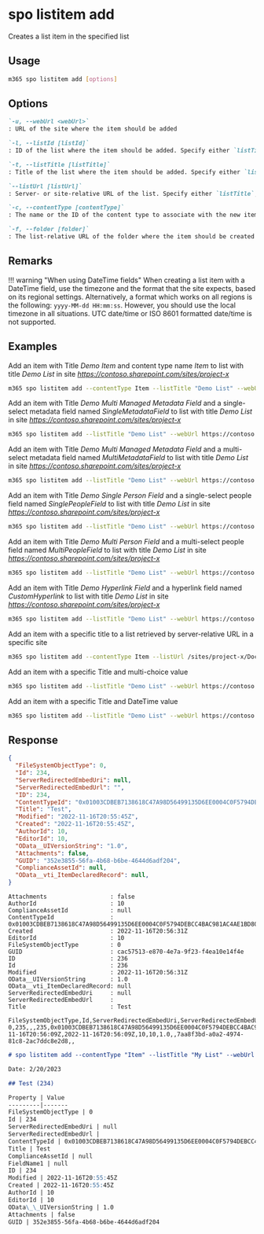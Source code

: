 
# spo listitem add

Creates a list item in the specified list

## Usage

```sh
m365 spo listitem add [options]
```

## Options

```md defintion-list
`-u, --webUrl <webUrl>`
: URL of the site where the item should be added

`-l, --listId [listId]`
: ID of the list where the item should be added. Specify either `listTitle`, `listId` or `listUrl`

`-t, --listTitle [listTitle]`
: Title of the list where the item should be added. Specify either `listTitle`, `listId` or `listUrl`

`--listUrl [listUrl]`
: Server- or site-relative URL of the list. Specify either `listTitle`, `listId` or `listUrl`

`-c, --contentType [contentType]`
: The name or the ID of the content type to associate with the new item

`-f, --folder [folder]`
: The list-relative URL of the folder where the item should be created
```

<Global />

## Remarks

!!! warning "When using DateTime fields"
    When creating a list item with a DateTime field, use the timezone and the format that the site expects, based on its regional settings. Alternatively, a format which works on all regions is the following: `yyyy-MM-dd HH:mm:ss`. However, you should use the local timezone in all situations. UTC date/time or ISO 8601 formatted date/time is not supported.

## Examples

Add an item with Title _Demo Item_ and content type name _Item_ to list with title _Demo List_ in site _https://contoso.sharepoint.com/sites/project-x_

```sh
m365 spo listitem add --contentType Item --listTitle "Demo List" --webUrl https://contoso.sharepoint.com/sites/project-x --Title "Demo Item"
```

Add an item with Title _Demo Multi Managed Metadata Field_ and a single-select metadata field named _SingleMetadataField_ to list with title _Demo List_ in site _https://contoso.sharepoint.com/sites/project-x_

```sh
m365 spo listitem add --listTitle "Demo List" --webUrl https://contoso.sharepoint.com/sites/project-x --Title "Demo Single Managed Metadata Field" --SingleMetadataField "TermLabel1|fa2f6bfd-1fad-4d18-9c89-289fe6941377;"
```

Add an item with Title _Demo Multi Managed Metadata Field_ and a multi-select metadata field named _MultiMetadataField_ to list with title _Demo List_ in site _https://contoso.sharepoint.com/sites/project-x_

```sh
m365 spo listitem add --listTitle "Demo List" --webUrl https://contoso.sharepoint.com/sites/project-x --Title "Demo Multi Managed Metadata Field" --MultiMetadataField "TermLabel1|cf8c72a1-0207-40ee-aebd-fca67d20bc8a;TermLabel2|e5cc320f-8b65-4882-afd5-f24d88d52b75;"
```

Add an item with Title _Demo Single Person Field_ and a single-select people field named _SinglePeopleField_ to list with title _Demo List_ in site _https://contoso.sharepoint.com/sites/project-x_

```sh
m365 spo listitem add --listTitle "Demo List" --webUrl https://contoso.sharepoint.com/sites/project-x --Title "Demo Single Person Field" --SinglePeopleField "[{'Key':'i:0#.f|membership|markh@conotoso.com'}]"
```

Add an item with Title _Demo Multi Person Field_ and a multi-select people field named _MultiPeopleField_ to list with title _Demo List_ in site _https://contoso.sharepoint.com/sites/project-x_

```sh
m365 spo listitem add --listTitle "Demo List" --webUrl https://contoso.sharepoint.com/sites/project-x --Title "Demo Multi Person Field" --MultiPeopleField "[{'Key':'i:0#.f|membership|markh@conotoso.com'},{'Key':'i:0#.f|membership|john.doe@conotoso.com'}]"
```

Add an item with Title _Demo Hyperlink Field_ and a hyperlink field named _CustomHyperlink_ to list with title _Demo List_ in site _https://contoso.sharepoint.com/sites/project-x_

```sh
m365 spo listitem add --listTitle "Demo List" --webUrl https://contoso.sharepoint.com/sites/project-x --Title "Demo Hyperlink Field" --CustomHyperlink "https://www.bing.com, Bing"
```

Add an item with a specific title to a list retrieved by server-relative URL in a specific site

```sh
m365 spo listitem add --contentType Item --listUrl /sites/project-x/Documents --webUrl https://contoso.sharepoint.com/sites/project-x --Title "Demo Item"
```

Add an item with a specific Title and multi-choice value

```sh
m365 spo listitem add --listTitle "Demo List" --webUrl https://contoso.sharepoint.com/sites/project-x --Title "Demo multi-choice Field" --MultiChoiceField "Choice 1;#Choice 2;#Choice 3"
```

Add an item with a specific Title and DateTime value

```sh
m365 spo listitem add --listTitle "Demo List" --webUrl https://contoso.sharepoint.com/sites/project-x --Title "Demo DateTime Field" --SomeDateTimeField "2023-01-16 15:30:00"
```

## Response

<Tabs>
  <TabItem value="JSON">

  ```json
  {
    "FileSystemObjectType": 0,
    "Id": 234,
    "ServerRedirectedEmbedUri": null,
    "ServerRedirectedEmbedUrl": "",
    "ID": 234,
    "ContentTypeId": "0x01003CDBEB7138618C47A98D56499135D6EE0004C0F5794DEBCC4BAC981AC4AE1BD803",
    "Title": "Test",
    "Modified": "2022-11-16T20:55:45Z",
    "Created": "2022-11-16T20:55:45Z",
    "AuthorId": 10,
    "EditorId": 10,
    "OData__UIVersionString": "1.0",
    "Attachments": false,
    "GUID": "352e3855-56fa-4b68-b6be-4644d6adf204",
    "ComplianceAssetId": null,
    "OData__vti_ItemDeclaredRecord": null,
  }
  ```

  </TabItem>
  <TabItem value="Text">

  ```text
  Attachments                  : false
  AuthorId                     : 10
  ComplianceAssetId            : null
  ContentTypeId                : 0x01003CDBEB7138618C47A98D56499135D6EE0004C0F5794DEBCC4BAC981AC4AE1BD803
  Created                      : 2022-11-16T20:56:31Z
  EditorId                     : 10
  FileSystemObjectType         : 0
  GUID                         : cac57513-e870-4e7a-9f23-f4ea10e14f4e
  ID                           : 236
  Id                           : 236
  Modified                     : 2022-11-16T20:56:31Z
  OData__UIVersionString       : 1.0
  OData__vti_ItemDeclaredRecord: null
  ServerRedirectedEmbedUri     : null
  ServerRedirectedEmbedUrl     :
  Title                        : Test
  ```

  </TabItem>
  <TabItem value="CSV">

  ```csv
  FileSystemObjectType,Id,ServerRedirectedEmbedUri,ServerRedirectedEmbedUrl,ID,ContentTypeId,Title,Modified,Created,AuthorId,EditorId,OData__UIVersionString,Attachments,GUID,ComplianceAssetId,OData__vti_ItemDeclaredRecord
  0,235,,,235,0x01003CDBEB7138618C47A98D56499135D6EE0004C0F5794DEBCC4BAC981AC4AE1BD803,Test,2022-11-16T20:56:09Z,2022-11-16T20:56:09Z,10,10,1.0,,7aa8f3bd-a0a2-4974-81c8-2ac7ddc8e2d8,,
  ```

  </TabItem>
  <TabItem value="Markdown">

  ```md
  # spo listitem add --contentType "Item" --listTitle "My List" --webUrl "https://contoso.sharepoint.com/sites/project-x" --Title "Test"

  Date: 2/20/2023

  ## Test (234)

  Property | Value
  ---------|-------
  FileSystemObjectType | 0
  Id | 234
  ServerRedirectedEmbedUri | null
  ServerRedirectedEmbedUrl |
  ContentTypeId | 0x01003CDBEB7138618C47A98D56499135D6EE0004C0F5794DEBCC4BAC981AC4AE1BD803
  Title | Test
  ComplianceAssetId | null
  FieldName1 | null
  ID | 234
  Modified | 2022-11-16T20:55:45Z
  Created | 2022-11-16T20:55:45Z
  AuthorId | 10
  EditorId | 10
  OData\_\_UIVersionString | 1.0
  Attachments | false
  GUID | 352e3855-56fa-4b68-b6be-4644d6adf204
  ```

  </TabItem>
</Tabs>

